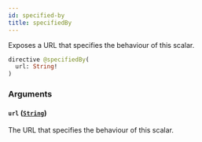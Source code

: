 ```yaml
---
id: specified-by
title: specifiedBy
---
```



Exposes a URL that specifies the behaviour of this scalar.


```graphql
directive @specifiedBy(
  url: String!
)
```


### Arguments

#### `url` ([`String`](/developers/demandhq-apis/storefront-api/graphql/reference/scalars/string))

The URL that specifies the behaviour of this scalar.





